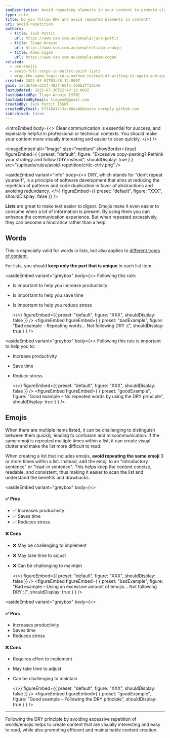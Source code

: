 ```yaml
---
seoDescription: Avoid repeating elements in your content to promote clear communication and maintainable writing practices, as excessive repetition can hinder comprehension and create visual clutter.
type: rule
title: Do you follow DRY and avoid repeated elements in content?
uri: avoid-repetition
authors:
  - title: Jack Pettit
    url: https://www.ssw.com.au/people/jack-pettit
  - title: Tiago Araujo
    url: https://www.ssw.com.au/people/tiago-araujo
  - title: Adam Cogan
    url: https://www.ssw.com.au/people/adam-cogan
related:
  - use-emojis
  - avoid-full-stops-in-bullet-point-lists
  - wrap-the-same-logic-in-a-method-instead-of-writing-it-again-and-again
created: 2023-03-01T03:38:12.000Z
guid: 1acd6766-d31f-493f-b6f1-3b0b2ff2dc4e
lastUpdated: 2025-07-30T22:42:18.000Z
lastUpdatedBy: Tiago Araújo [SSW]
lastUpdatedByEmail: tiagov8@gmail.com
createdBy: Jack Pettit [SSW]
createdByEmail: 57518417+JackDevAU@users.noreply.github.com
isArchived: false
---
```


<introEmbed
  body={<>
Clear communication is essential for success, and especially helpful in professional or technical contexts. You should make your content more visually interesting and easier to scan quickly.
  </>}
/>

<imageEmbed
  alt="Image"
  size="medium"
  showBorder={true}
  figureEmbed={ {
    preset: "default",
    figure: "Excessive copy-pasting? Rethink your strategy and follow DRY instead",
    shouldDisplay: true
  } }
  src="/uploads/rules/avoid-repetition/crtlc-ctrlv.png"
/>



<asideEmbed
  variant="info"
  body={<>
    DRY, which stands for "don’t repeat yourself", is a principle of software development that aims at reducing the repetition of patterns and code duplication in favor of abstractions and avoiding redundancy.
  </>}
  figureEmbed={{
    preset: "default",
    figure: "XXX",
    shouldDisplay: false
  }}
/>


**Lists** are great to make text easier to digest. Emojis make it even easier to consume when a lot of information is present. By using them you can enhance the communication experience. But when repeated excessively, they can become a hindrance rather than a help.

## Words

This is especially valid for words in lists, but also applies to [different types of content](/avoid-using-unnecessary-words).

For lists, you should **keep only the part that is unique** in each list item.


<asideEmbed
  variant="greybox"
  body={<>
    Following this rule:

* Is important to help you increase productivity
* Is important to help you save time
* Is important to help you reduce stress

  </>}
  figureEmbed={{
    preset: "default",
    figure: "XXX",
    shouldDisplay: false
  }}
/>
<figureEmbed figureEmbed={ {
  preset: "badExample",
  figure: "Bad example – Repeating words... Not following DRY :(",
  shouldDisplay: true
} } />



<asideEmbed
  variant="greybox"
  body={<>
    Following this rule is important to help you to:

* Increase productivity
* Save time
* Reduce stress

  </>}
  figureEmbed={{
    preset: "default",
    figure: "XXX",
    shouldDisplay: false
  }}
/>
<figureEmbed figureEmbed={ {
  preset: "goodExample",
  figure: "Good example – No repeated words by using the DRY principle",
  shouldDisplay: true
} } />


## Emojis

When there are multiple items listed, it can be challenging to distinguish between them quickly, leading to confusion and miscommunication. If the same emoji is repeated multiple times within a list, it can create visual clutter and make the list more difficult to read.

When creating a list that includes emojis, **avoid repeating the same emoji** 3 or more times within a list. Instead, add the emoji to an "introductory sentence" or "lead-in sentence". This helps keep the content concise, readable, and consistent, thus making it easier to scan the list and understand the benefits and drawbacks.


<asideEmbed
  variant="greybox"
  body={<>
    
#### ✅ Pros

* ✅ Increases productivity
* ✅ Saves time
* ✅ Reduces stress

#### ❌ Cons

* ❌ May be challenging to implement
* ❌ May take time to adjust
* ❌ Can be challenging to maintain

  </>}
  figureEmbed={{
    preset: "default",
    figure: "XXX",
    shouldDisplay: false
  }}
/>
<figureEmbed figureEmbed={ {
  preset: "badExample",
  figure: "Bad example – Using an excessive amount of emojis... Not following DRY :(",
  shouldDisplay: true
} } />



<asideEmbed
  variant="greybox"
  body={<>
    
#### ✅ Pros

* Increases productivity
* Saves time
* Reduces stress

#### ❌ Cons

* Requires effort to implement
* May take time to adjust
* Can be challenging to maintain

  </>}
  figureEmbed={{
    preset: "default",
    figure: "XXX",
    shouldDisplay: false
  }}
/>
<figureEmbed figureEmbed={ {
  preset: "goodExample",
  figure: "Good example – Following the DRY principle",
  shouldDisplay: true
} } />


---

Following the DRY principle by avoiding excessive repetition of words/emojis helps to create content that are visually interesting and easy to read, while also promoting efficient and maintainable content creation.
